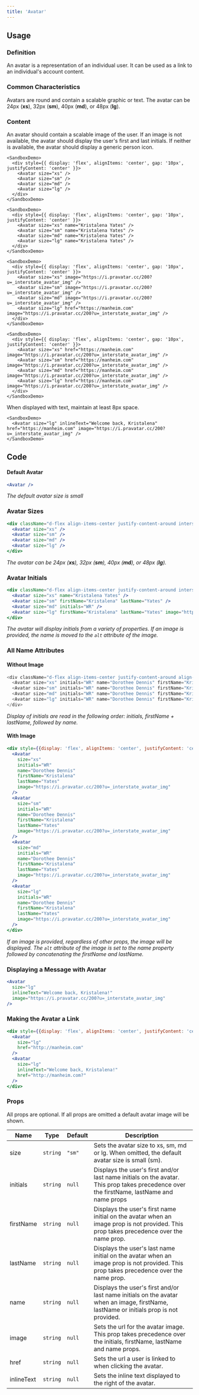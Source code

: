 ```yaml
---
title: 'Avatar'
---
```


## Usage

### Definition

An avatar is a representation of an individual user. It can be used as a link to an individual's account content.

### Common Characteristics

Avatars are round and contain a scalable graphic or text. The avatar can be 24px (__xs__), 32px (__sm__), 40px (__md__), or 48px (__lg__).

### Content

An avatar should contain a scalable image of the user. If an image is not available, the avatar should display the user's first and last initials. If neither is available, the avatar should display a generic person icon.

```example
<SandboxDemo>
  <div style={{ display: 'flex', alignItems: 'center', gap: '10px', justifyContent: 'center' }}>
    <Avatar size="xs" />
    <Avatar size="sm" />
    <Avatar size="md" />
    <Avatar size="lg" />
  </div>
</SandboxDemo>
```

```example
<SandboxDemo>
  <div style={{ display: 'flex', alignItems: 'center', gap: '10px', justifyContent: 'center' }}>
    <Avatar size="xs" name="Kristalena Yates" />
    <Avatar size="sm" name="Kristalena Yates" />
    <Avatar size="md" name="Kristalena Yates" />
    <Avatar size="lg" name="Kristalena Yates" />
  </div>
</SandboxDemo>
```

```example
<SandboxDemo>
  <div style={{ display: 'flex', alignItems: 'center', gap: '10px', justifyContent: 'center' }}>
    <Avatar size="xs" image="https://i.pravatar.cc/200?u=_interstate_avatar_img" />
    <Avatar size="sm" image="https://i.pravatar.cc/200?u=_interstate_avatar_img" />
    <Avatar size="md" image="https://i.pravatar.cc/200?u=_interstate_avatar_img" />
    <Avatar size="lg" href="https://manheim.com" image="https://i.pravatar.cc/200?u=_interstate_avatar_img" />
  </div>
</SandboxDemo>
```

```example
<SandboxDemo>
  <div style={{ display: 'flex', alignItems: 'center', gap: '10px', justifyContent: 'center' }}>
    <Avatar size="xs" href="https://manheim.com" image="https://i.pravatar.cc/200?u=_interstate_avatar_img" />
    <Avatar size="sm" href="https://manheim.com" image="https://i.pravatar.cc/200?u=_interstate_avatar_img" />
    <Avatar size="md" href="https://manheim.com" image="https://i.pravatar.cc/200?u=_interstate_avatar_img" />
    <Avatar size="lg" href="https://manheim.com" image="https://i.pravatar.cc/200?u=_interstate_avatar_img" />
  </div>
</SandboxDemo>
```

When displayed with text, maintain at least 8px space.

```example
<SandboxDemo>
  <Avatar size="lg" inlineText="Welcome back, Kristalena" href="https://manheim.com" image="https://i.pravatar.cc/200?u=_interstate_avatar_img" />
</SandboxDemo>
```

## Code


#### Default Avatar

```jsx live
<Avatar />
```
_The default avatar size is small_

### Avatar Sizes

```jsx live
<div className="d-flex align-items-center justify-content-around interstate-docs__usage-demo">
  <Avatar size="xs" />
  <Avatar size="sm" />
  <Avatar size="md" />
  <Avatar size="lg" />
</div>
```

_The avatar can be 24px (**xs**), 32px (**sm**), 40px (**md**), or 48px (**lg**)._


### Avatar Initials

```jsx live
<div className="d-flex align-items-center justify-content-around interstate-docs__usage-demo">
  <Avatar size="xs" name="Kristalena Yates" />
  <Avatar size="sm" firstName="Kristalena" lastName="Yates" />
  <Avatar size="md" initials="WR" />
  <Avatar size="lg" firstName="Kristalena" lastName="Yates" image="https://i.pravatar.cc/200?u=_interstate_avatar_img" />
</div>
```
_The avatar will display initials from a variety of properties. If an image is provided, the name is moved to the `alt` attribute of the image._

### All Name Attributes

#### Without Image

```js live
<div className="d-flex align-items-center justify-content-around align-content-around interstate-docs__usage-demo">
  <Avatar size="xs" initials="WR" name="Dorothee Dennis" firstName="Kristalena" lastName="Yates" />
  <Avatar size="sm" initials="WR" name="Dorothee Dennis" firstName="Kristalena" lastName="Yates" />
  <Avatar size="md" initials="WR" name="Dorothee Dennis" firstName="Kristalena" lastName="Yates" />
  <Avatar size="lg" initials="WR" name="Dorothee Dennis" firstName="Kristalena" lastName="Yates" />
</div>
```
_Display of initials are read in the following order: initials, firstName + lastName, followed by name._

#### With Image

```jsx live
<div style={{display: 'flex', alignItems: 'center', justifyContent: 'center'}}>
  <Avatar
    size="xs"
    initials="WR"
    name="Dorothee Dennis"
    firstName="Kristalena"
    lastName="Yates"
    image="https://i.pravatar.cc/200?u=_interstate_avatar_img"
  />
  <Avatar
    size="sm"
    initials="WR"
    name="Dorothee Dennis"
    firstName="Kristalena"
    lastName="Yates"
    image="https://i.pravatar.cc/200?u=_interstate_avatar_img"
  />
  <Avatar
    size="md"
    initials="WR"
    name="Dorothee Dennis"
    firstName="Kristalena"
    lastName="Yates"
    image="https://i.pravatar.cc/200?u=_interstate_avatar_img"
  />
  <Avatar
    size="lg"
    initials="WR"
    name="Dorothee Dennis"
    firstName="Kristalena"
    lastName="Yates"
    image="https://i.pravatar.cc/200?u=_interstate_avatar_img"
  />
</div>
```

_If an image is provided, regardless of other props, the image will be displayed.
The `alt` attribute of the image is set to the name property followed by
concatenating the firstName and lastName._


### Displaying a Message with Avatar

```jsx live
<Avatar
  size="lg"
  inlineText="Welcome back, Kristalena!"
  image="https://i.pravatar.cc/200?u=_interstate_avatar_img"
/>
```


### Making the Avatar a Link

```jsx live
<div style={{display: 'flex', alignItems: 'center', justifyContent: 'center'}}>
  <Avatar
    size="lg"
    href="http://manheim.com"
  />
  <Avatar
    size="lg"
    inlineText="Welcome back, Kristalena!"
    href="http://manheim.com?"
  />
</div>
```

### Props

All props are optional. If all props are omitted a default avatar image will be shown.

| Name      | Type       | Default          | Description            |
| ----------| ---------- | -----------------|----------------------- |
| size      | `string`   | `"sm"`           |  Sets the avatar size to xs, sm, md or lg. When omitted, the default avatar size is small (sm). |
| initials  | `string`   | `null`           |  Displays the user's first and/or last name initials on the avatar. This prop takes precedence over the firstName, lastName and name props |
| firstName | `string`   | `null`           |  Displays the user's first name initial on the avatar when an image prop is not provided. This prop takes precedence over the name prop. |
| lastName  | `string`   | `null`           |  Displays the user's last name initial on the avatar when an image prop is not provided. This prop takes precedence over the name prop. |
| name      | `string`   | `null`           |  Displays the user's first and/or last name initials  on the avatar when an image, firstName, lastName or initials prop is not provided. |
| image     | `string`   | `null`           |  Sets the url for the avatar image. This prop takes precedence over the initials, firstName, lastName and name props. |
| href      | `string`   | `null`           |  Sets the url a user is linked to when clicking the avatar. |
| inlineText| `string`   | `null`           |  Sets the inline text displayed to the right of the avatar. |


